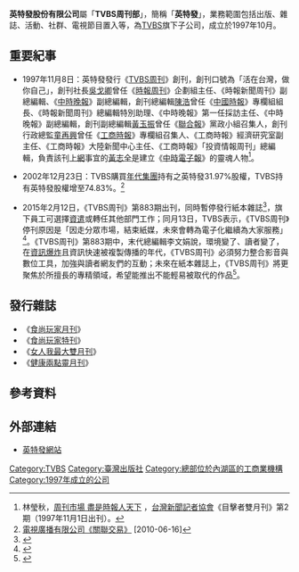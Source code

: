 {{advert|time=2017-01-23T10:59:27+00:00}}
{{Infobox Company 
| company_name       = 英特發股份有限公司
| company_name_en    = Interface Communication Co., Ltd.
| company_logo       = 
| company_type       = [[股份有限公司|股份有限公司]]
| company_slogan     = 
| traded_as          = 非上市
| local_code_name            = TW
| local_code            = 53731700
| foundation         = 1997年10月
| location           = {{TW}}[[臺北市|臺北市]][[內湖區|內湖區]]瑞光路408號11樓
| key_people         = [[董事長|董事長]]：張孝威
| industry           = 出版業
| products           = 雜誌<br>書籍<br>錄音帶<br>唱片之進出口<br>銷售業務 
| capital            = [[新臺幣|新台幣]]2000萬元
| revenue            = 
| operating_income   = 
| profit             = 
| market_value       =
| num_employees      = 
| P/E ratio          =
| earnings per share = 
| Net asset value    =
| accounting_period  = 每年12月 （月制會計年度）
| parent             = 
| divisions          =
| major_shareholder  = [[TVBS|聯利媒體股份有限公司]]（100.00%）
| subsid             = 
| homepage           = http://weekly.tvbs.com.tw/
| footnotes          =
}}
'''英特發股份有限公司'''屬「'''TVBS周刊部'''」，簡稱「'''英特發'''」，業務範圍包括出版、雜誌、活動、社群、電視節目置入等，為[[TVBS|TVBS]]旗下子公司，成立於1997年10月。

== 重要紀事 ==
*1997年11月8日：英特發發行《[[TVBS周刊|TVBS周刊]]》創刊，創刊口號為「活在台灣，做你自己」，創刊社長[[吳戈卿|吳戈卿]]曾任《[[時報周刊|時報周刊]]》企劃組主任、《時報新聞周刊》副總編輯、《[[中時晚報|中時晚報]]》副總編輯，創刊總編輯[[陳浩|陳浩]]曾任《[[中國時報|中國時報]]》專欄組組長、《時報新聞周刊》總編輯特別助理、《中時晚報》第一任採訪主任、《中時晚報》副總編輯，創刊副總編輯[[黃玉振|黃玉振]]曾任《[[聯合報|聯合報]]》黨政小組召集人，創刊行政總監[[童再興|童再興]]曾任《[[工商時報|工商時報]]》專欄組召集人、《工商時報》經濟研究室副主任、《工商時報》大陸新聞中心主任、《工商時報》「投資情報周刊」總編輯，負責該刊[[上網|上網]]事宜的[[黃志全|黃志全]]是建立《[[中時電子報|中時電子報]]》的靈魂人物<ref>林瑩秋，[http://atj.yam.org.tw/mw0239.htm 周刊市場 盡是時報人天下] {{Wayback|url=http://atj.yam.org.tw/mw0239.htm |date=20151219201251 }}，[[台灣新聞記者協會|台灣新聞記者協會]]《目擊者雙月刊》第2期（1997年11月1日出刊）。</ref>。

*2002年12月23日：TVBS購買[[年代集團|年代集團]]持有之英特發31.97%股權，TVBS持有英特發股權增至74.83%。<ref>[http://i1.web.vip.hk1.tvb.com/www.tvb.com/affairs/faq/corporate/pdf/announcement/LTN20030129081_C.pdf 電視廣播有限公司《關聯交易》] {{Wayback|url=http://i1.web.vip.hk1.tvb.com/www.tvb.com/affairs/faq/corporate/pdf/announcement/LTN20030129081_C.pdf |date=20170202011132 }}[2010-06-16]</ref>

*2015年2月12日，《TVBS周刊》第883期出刊，同時暫停發行紙本雜誌<ref>{{cite news|author=王嘉慶|title=創刊17年 《TVBS周刊》宣布停刊！|url=http://www.appledaily.com.tw/realtimenews/article/life/20150213/559352|newspaper=[[台灣蘋果日報|台灣蘋果日報]]即時新聞|date=2015-02-13|accessdate=2015-02-14|archive-date=2017-02-02|archive-url=https://web.archive.org/web/20170202010955/http://www.appledaily.com.tw/realtimenews/article/life/20150213/559352|dead-url=no}}</ref>，旗下員工可選擇[[資遣|資遣]]或轉任其他部門工作；同月13日，TVBS表示，《TVBS周刊》停刊原因是「因走分眾市場，結束紙媒，未來會轉為電子化繼續為大家服務」<ref>{{cite news|author=葉君遠|title=TVBS周刊17年走入歷史 未來朝數-{}-位轉型|url=http://udn.com/news/story/8/707507|newspaper=[[聯合報|聯合報]]即時新聞|date=2015-02-13|accessdate=2015-02-14}}</ref>。《TVBS周刊》第883期中，末代總編輯李文娟說，環境變了、讀者變了，在[[資訊爆炸|資訊爆炸]]且資訊快速被複製傳播的年代，《TVBS周刊》必須努力整合影音與數位工具，加強與讀者網友們的互動；未來在紙本雜誌上，《TVBS周刊》將更聚焦於所擅長的專精領域，希望能推出不能輕易被取代的作品<ref>{{cite news|author=邱均螢|publisher=銘報即時新聞|url=http://mol.mcu.edu.tw/show_2009.php?nid=166606|title=《TVBS周刊》發行18年宣停刊 總編輯李文娟：環境變了|date=2015-02-16|accessdate=2015-04-02|deadurl=yes|archiveurl=https://web.archive.org/web/20150402223807/http://mol.mcu.edu.tw/show_2009.php?nid=166606|archivedate=2015-04-02|df=}}</ref>。

== 發行雜誌 ==
*《[[食尚玩家月刊|食尚玩家月刊]]》
*《[[食尚玩家特刊|食尚玩家特刊]]》
*《[[女人我最大雙月刊|女人我最大雙月刊]]》
*《[[健康兩點靈月刊|健康兩點靈月刊]]》

== 參考資料 ==
{{Reflist}}

== 外部連結 ==
*[http://weekly.tvbs.com.tw/ 英特發網站] {{Wayback|url=http://weekly.tvbs.com.tw/ |date=20210224195239 }}{{zh}}

[[Category:TVBS|Category:TVBS]]
[[Category:臺灣出版社|Category:臺灣出版社]]
[[Category:總部位於內湖區的工商業機構|Category:總部位於內湖區的工商業機構]]
[[Category:1997年成立的公司|Category:1997年成立的公司]]